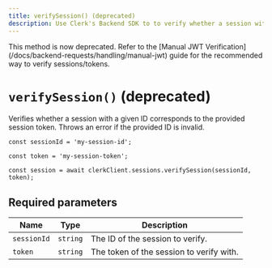 ```yaml
---
title: verifySession() (deprecated)
description: Use Clerk's Backend SDK to to verify whether a session with a given ID corresponds to the provided session token.
---
```


<Callout type="danger">
  This method is now deprecated. Refer to the [Manual JWT Verification](/docs/backend-requests/handling/manual-jwt) guide for the recommended way to verify sessions/tokens.
</Callout>

# `verifySession()` (deprecated)

Verifies whether a session with a given ID corresponds to the provided session token. Throws an error if the provided ID is invalid.

```tsx
const sessionId = 'my-session-id';

const token = 'my-session-token';

const session = await clerkClient.sessions.verifySession(sessionId, token);
```

## Required parameters

| Name | Type | Description |
| - | - | - |
| `sessionId` | `string` | The ID of the session to verify. |
| `token` | `string` | The token of the session to verify with. |
